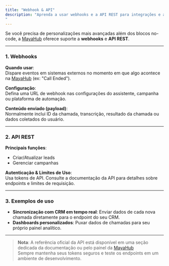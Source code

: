 ```yaml
---
title: "Webhook & API"
description: "Aprenda a usar webhooks e a API REST para integrações e automações personalizadas
"
---
```


Se você precisa de personalizações mais avançadas além dos blocos no-code, a [MayaHub](http://mayahub.ai) oferece suporte a **webhooks** e **API REST**.

---

### 1. **Webhooks**

**Quando usar**:\
Dispare eventos em sistemas externos no momento em que algo acontece na [MayaHub](http://mayahub.ai) (ex: "Call Ended").

**Configuração**:\
Defina uma URL de webhook nas configurações do assistente, campanha ou plataforma de automação.

**Conteúdo enviado (payload)**:\
Normalmente inclui ID da chamada, transcrição, resultado da chamada ou dados coletados do usuário.

---

### 2. **API REST**

**Principais funções**:

- Criar/Atualizar leads
- Gerenciar campanhas

**Autenticação & Limites de Uso**:\
Usa tokens de API. Consulte a documentação da API para detalhes sobre endpoints e limites de requisição.

---

### 3. **Exemplos de uso**

- **Sincronização com CRM em tempo real**: Enviar dados de cada nova chamada diretamente para o endpoint do seu CRM.
- **Dashboards personalizados**: Puxar dados de chamadas para seu próprio painel analítico.

---

> **Nota**: A referência oficial da API está disponível em uma seção dedicada da documentação ou pelo painel da [MayaHub](http://mayahub.ai)\
> Sempre mantenha seus tokens seguros e teste os endpoints em um ambiente de desenvolvimento.